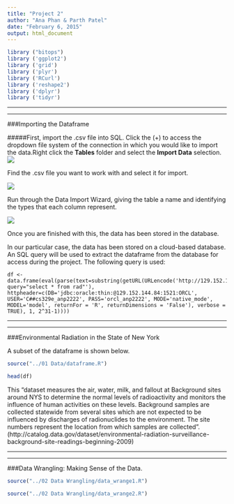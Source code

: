 ```yaml
---
title: "Project 2"
author: "Ana Phan & Parth Patel"
date: "February 6, 2015"
output: html_document
---
```

```r
library ("bitops")
library ('ggplot2')
library ('grid')
library ('plyr')
library ('RCurl')
library ('reshape2')
library ('dplyr')
library ('tidyr')
```
***
***

###Importing the Dataframe


#####First, import the .csv file into SQL. 
Click the (+) to access the dropdown file system of the connection in which you would like to import the data.Right click the __Tables__ folder and select the __Import Data__ selection.
![](./csv_to_sql1.png)

Find the .csv file you want to work with and select it for import.

![](./csv_to_sql2.png)

Run through the Data Import Wizard, giving the table a name and identifying the types that each column represent.


![](./csv_to_sql3.png)

Once you are finished with this, the data has been stored in the database.


In our particular case, the data has been stored on a cloud-based database. An SQL query will be used to extract the dataframe from the database for access during the project. The following query is used:

``` 
df <- data.frame(eval(parse(text=substring(getURL(URLencode('http://129.152.144.84:5001/rest/native/?query="select * from rad"'), httpheader=c(DB='jdbc:oracle:thin:@129.152.144.84:1521:ORCL', USER='C##cs329e_anp2222', PASS='orcl_anp2222', MODE='native_mode', MODEL='model', returnFor = 'R', returnDimensions = 'False'), verbose = TRUE), 1, 2^31-1))))
```
***
***

###Environmental Radiation in the State of New York


A subset of the dataframe is shown below.
```r
source("../01 Data/dataframe.R")

```
```r
head(df)
```


This "dataset measures the air, water, milk, and fallout at Background sites around NYS to determine the normal levels of radioactivity and monitors the influence of human activities on these levels. Background samples are collected statewide from several sites which are not expected to be influenced by discharges of radionuclides to the environment. The site numbers represent the location from which samples are collected". 
(http://catalog.data.gov/dataset/environmental-radiation-surveillance-background-site-readings-beginning-2009)

***
***

###Data Wrangling: Making Sense of the Data.

```r
source("../02 Data Wrangling/data_wrange1.R")

```
```r
source("../02 Data Wrangling/data_wrange2.R")

```
